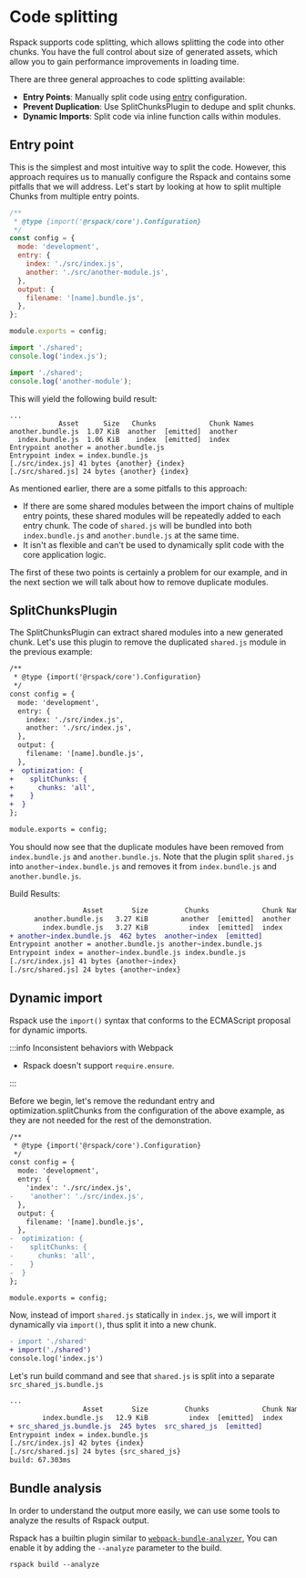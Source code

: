 # Code splitting

Rspack supports code splitting, which allows splitting the code into other chunks. You have the full control about size of generated assets, which allow you to gain performance improvements in loading time.

There are three general approaches to code splitting available:

- **Entry Points**: Manually split code using [entry](/config/entry) configuration.
- **Prevent Duplication**: Use SplitChunksPlugin to dedupe and split chunks.
- **Dynamic Imports**: Split code via inline function calls within modules.

## Entry point

This is the simplest and most intuitive way to split the code. However, this approach requires us to manually configure the Rspack and contains some pitfalls that we will address. Let's start by looking at how to split multiple Chunks from multiple entry points.

```js title=rspack.config.js
/**
 * @type {import('@rspack/core').Configuration}
 */
const config = {
  mode: 'development',
  entry: {
    index: './src/index.js',
    another: './src/another-module.js',
  },
  output: {
    filename: '[name].bundle.js',
  },
};

module.exports = config;
```

```js title=index.js
import './shared';
console.log('index.js');
```

```js title=another-module.js
import './shared';
console.log('another-module');
```

This will yield the following build result:

```
...
            Asset      Size   Chunks             Chunk Names
another.bundle.js  1.07 KiB  another  [emitted]  another
  index.bundle.js  1.06 KiB    index  [emitted]  index
Entrypoint another = another.bundle.js
Entrypoint index = index.bundle.js
[./src/index.js] 41 bytes {another} {index}
[./src/shared.js] 24 bytes {another} {index}
```

As mentioned earlier, there are a some pitfalls to this approach:

- If there are some shared modules between the import chains of multiple entry points, these shared modules will be repeatedly added to each entry chunk. The code of `shared.js` will be bundled into both `index.bundle.js` and `another.bundle.js` at the same time.
- It isn't as flexible and can't be used to dynamically split code with the core application logic.

The first of these two points is certainly a problem for our example, and in the next section we will talk about how to remove duplicate modules.

## SplitChunksPlugin

The SplitChunksPlugin can extract shared modules into a new generated chunk. Let's use this plugin to remove the duplicated `shared.js` module in the previous example:

```diff title=rspack.config.js
/**
 * @type {import('@rspack/core').Configuration}
 */
const config = {
  mode: 'development',
  entry: {
    index: './src/index.js',
    another: './src/index.js',
  },
  output: {
    filename: '[name].bundle.js',
  },
+  optimization: {
+    splitChunks: {
+      chunks: 'all',
+    }
+  }
};

module.exports = config;
```

You should now see that the duplicate modules have been removed from `index.bundle.js` and `another.bundle.js`. Note that the plugin split `shared.js` into `another~index.bundle.js` and removes it from `index.bundle.js` and `another.bundle.js`.

Build Results:

```diff
                  Asset       Size         Chunks             Chunk Names
      another.bundle.js   3.27 KiB        another  [emitted]  another
        index.bundle.js   3.27 KiB          index  [emitted]  index
+ another~index.bundle.js  462 bytes  another~index  [emitted]
Entrypoint another = another.bundle.js another~index.bundle.js
Entrypoint index = another~index.bundle.js index.bundle.js
[./src/index.js] 41 bytes {another~index}
[./src/shared.js] 24 bytes {another~index}
```

## Dynamic import

Rspack use the `import()` syntax that conforms to the ECMAScript proposal for dynamic imports.

:::info Inconsistent behaviors with Webpack

- Rspack doesn't support `require.ensure`.

:::

Before we begin, let's remove the redundant entry and optimization.splitChunks from the configuration of the above example, as they are not needed for the rest of the demonstration.

```diff title=rspack.config.js
/**
 * @type {import('@rspack/core').Configuration}
 */
const config = {
  mode: 'development',
  entry: {
    'index': './src/index.js',
-    'another': './src/index.js',
  },
  output: {
    filename: '[name].bundle.js',
  },
-  optimization: {
-    splitChunks: {
-      chunks: 'all',
-    }
-  }
};

module.exports = config;
```

Now, instead of import `shared.js` statically in `index.js`, we will import it dynamically via `import()`, thus split it into a new chunk.

```diff title=index.js
- import './shared'
+ import('./shared')
console.log('index.js')
```

Let's run build command and see that `shared.js` is split into a separate `src_shared_js.bundle.js`

```diff
...
                  Asset       Size         Chunks             Chunk Names
        index.bundle.js   12.9 KiB          index  [emitted]  index
+ src_shared_js.bundle.js  245 bytes  src_shared_js  [emitted]
Entrypoint index = index.bundle.js
[./src/index.js] 42 bytes {index}
[./src/shared.js] 24 bytes {src_shared_js}
build: 67.303ms
```

## Bundle analysis

In order to understand the output more easily, we can use some tools to analyze the results of Rspack output.

Rspack has a builtin plugin similar to [`webpack-bundle-analyzer`](https://github.com/webpack-contrib/webpack-bundle-analyzer), You can enable it by adding the `--analyze` parameter to the build.

```
rspack build --analyze
```
